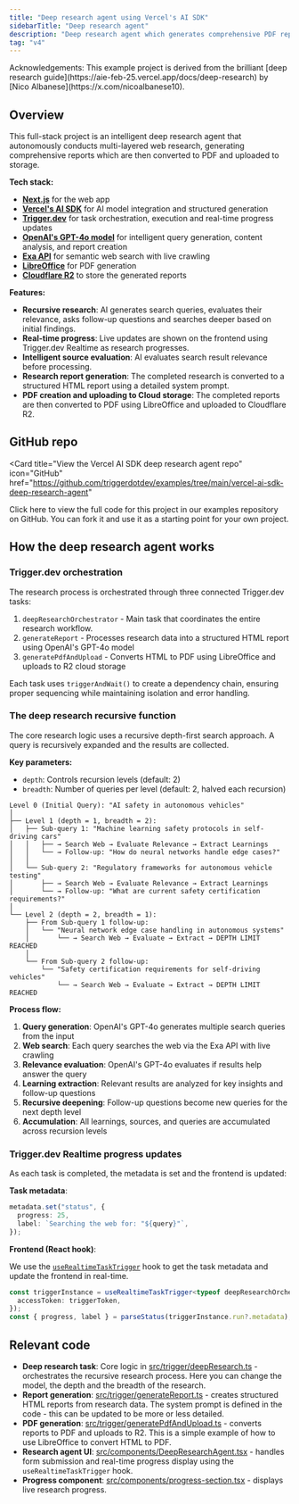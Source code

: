 ```yaml
---
title: "Deep research agent using Vercel's AI SDK"
sidebarTitle: "Deep research agent"
description: "Deep research agent which generates comprehensive PDF reports using Vercel's AI SDK."
tag: "v4"
---
```



<Info title="Acknowledgements">
  Acknowledgements: This example project is derived from the brilliant [deep research
  guide](https://aie-feb-25.vercel.app/docs/deep-research) by [Nico
  Albanese](https://x.com/nicoalbanese10).
</Info>

## Overview

This full-stack project is an intelligent deep research agent that autonomously conducts multi-layered web research, generating comprehensive reports which are then converted to PDF and uploaded to storage.

**Tech stack:**

- **[Next.js](https://nextjs.org/)** for the web app
- **[Vercel's AI SDK](https://sdk.vercel.ai/)** for AI model integration and structured generation
- **[Trigger.dev](https://trigger.dev)** for task orchestration, execution and real-time progress updates
- **[OpenAI's GPT-4o model](https://openai.com/gpt-4)** for intelligent query generation, content analysis, and report creation
- **[Exa API](https://exa.ai/)** for semantic web search with live crawling
- **[LibreOffice](https://www.libreoffice.org/)** for PDF generation
- **[Cloudflare R2](https://developers.cloudflare.com/r2/)** to store the generated reports

**Features:**

- **Recursive research**: AI generates search queries, evaluates their relevance, asks follow-up questions and searches deeper based on initial findings.
- **Real-time progress**: Live updates are shown on the frontend using Trigger.dev Realtime as research progresses.
- **Intelligent source evaluation**: AI evaluates search result relevance before processing.
- **Research report generation**: The completed research is converted to a structured HTML report using a detailed system prompt.
- **PDF creation and uploading to Cloud storage**: The completed reports are then converted to PDF using LibreOffice and uploaded to Cloudflare R2.

## GitHub repo

<Card
  title="View the Vercel AI SDK deep research agent repo"
  icon="GitHub"
  href="https://github.com/triggerdotdev/examples/tree/main/vercel-ai-sdk-deep-research-agent"
>
  Click here to view the full code for this project in our examples repository on GitHub. You can
  fork it and use it as a starting point for your own project.
</Card>

## How the deep research agent works

### Trigger.dev orchestration

The research process is orchestrated through three connected Trigger.dev tasks:

1. `deepResearchOrchestrator` - Main task that coordinates the entire research workflow.
2. `generateReport` - Processes research data into a structured HTML report using OpenAI's GPT-4o model
3. `generatePdfAndUpload` - Converts HTML to PDF using LibreOffice and uploads to R2 cloud storage

Each task uses `triggerAndWait()` to create a dependency chain, ensuring proper sequencing while maintaining isolation and error handling.

### The deep research recursive function

The core research logic uses a recursive depth-first search approach. A query is recursively expanded and the results are collected.

**Key parameters:**

- `depth`: Controls recursion levels (default: 2)
- `breadth`: Number of queries per level (default: 2, halved each recursion)

```
Level 0 (Initial Query): "AI safety in autonomous vehicles"
│
├── Level 1 (depth = 1, breadth = 2):
│   ├── Sub-query 1: "Machine learning safety protocols in self-driving cars"
│   │   ├── → Search Web → Evaluate Relevance → Extract Learnings
│   │   └── → Follow-up: "How do neural networks handle edge cases?"
│   │
│   └── Sub-query 2: "Regulatory frameworks for autonomous vehicle testing"
│       ├── → Search Web → Evaluate Relevance → Extract Learnings
│       └── → Follow-up: "What are current safety certification requirements?"
│
└── Level 2 (depth = 2, breadth = 1):
    ├── From Sub-query 1 follow-up:
    │   └── "Neural network edge case handling in autonomous systems"
    │       └── → Search Web → Evaluate → Extract → DEPTH LIMIT REACHED
    │
    └── From Sub-query 2 follow-up:
        └── "Safety certification requirements for self-driving vehicles"
            └── → Search Web → Evaluate → Extract → DEPTH LIMIT REACHED
```

**Process flow:**

1. **Query generation**: OpenAI's GPT-4o generates multiple search queries from the input
2. **Web search**: Each query searches the web via the Exa API with live crawling
3. **Relevance evaluation**: OpenAI's GPT-4o evaluates if results help answer the query
4. **Learning extraction**: Relevant results are analyzed for key insights and follow-up questions
5. **Recursive deepening**: Follow-up questions become new queries for the next depth level
6. **Accumulation**: All learnings, sources, and queries are accumulated across recursion levels

### Trigger.dev Realtime progress updates

As each task is completed, the metadata is set and the frontend is updated:

**Task metadata**:

```typescript
metadata.set("status", {
  progress: 25,
  label: `Searching the web for: "${query}"`,
});
```

**Frontend (React hook)**:

We use the [`useRealtimeTaskTrigger`](https://trigger.dev/docs/frontend/react-hooks/triggering#userealtimetasktrigger) hook to get the task metadata and update the frontend in real-time.

```typescript
const triggerInstance = useRealtimeTaskTrigger<typeof deepResearchOrchestrator>("deep-research", {
  accessToken: triggerToken,
});
const { progress, label } = parseStatus(triggerInstance.run?.metadata);
```

## Relevant code

- **Deep research task**: Core logic in [src/trigger/deepResearch.ts](https://github.com/triggerdotdev/examples/blob/main/vercel-ai-sdk-deep-research-agent/src/trigger/deepResearch.ts) - orchestrates the recursive research process. Here you can change the model, the depth and the breadth of the research.
- **Report generation**: [src/trigger/generateReport.ts](https://github.com/triggerdotdev/examples/blob/main/vercel-ai-sdk-deep-research-agent/src/trigger/generateReport.ts) - creates structured HTML reports from research data. The system prompt is defined in the code - this can be updated to be more or less detailed.
- **PDF generation**: [src/trigger/generatePdfAndUpload.ts](https://github.com/triggerdotdev/examples/blob/main/vercel-ai-sdk-deep-research-agent/src/trigger/generatePdfAndUpload.ts) - converts reports to PDF and uploads to R2. This is a simple example of how to use LibreOffice to convert HTML to PDF.
- **Research agent UI**: [src/components/DeepResearchAgent.tsx](https://github.com/triggerdotdev/examples/blob/main/vercel-ai-sdk-deep-research-agent/src/components/DeepResearchAgent.tsx) - handles form submission and real-time progress display using the `useRealtimeTaskTrigger` hook.
- **Progress component**: [src/components/progress-section.tsx](https://github.com/triggerdotdev/examples/blob/main/deep-research-agent/src/components/progress-section.tsx) - displays live research progress.

<RealtimeLearnMore />
